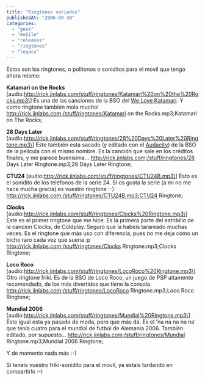 ```yaml
---
title: "Ringtones variados"
publishedAt: "2006-09-30"
categories: 
  - "geek"
  - "mobile"
  - "releases"
  - "ringtones"
  - "legacy"
---
```


Estos son los ringtones, o politonos o soniditos para el movil que tengo ahora mismo:

**Katamari on the Rocks** \[audio:http://rick.jinlabs.com/stuff/ringtones/Katamari%20on%20the%20Rocks.mp3\] Es una de las canciones de la BSO del [We Love Katamari](http://rick.jinlabs.com/archivos/2006/03/19/we-love-katamari/). Y como ringtone también mola mucho! http://rick.jinlabs.com;/stuff/ringtones/Katamari on the Rocks.mp3;Katamari on The Rocks;

**28 Days Later** \[audio:http://rick.jinlabs.com/stuff/ringtones/28%20Days%20Later%20Ringtone.mp3\] Este también esta sacado (y editado con el [Audacity](http://audacity.sourceforge.net/)) de la BSO de la película con el mismo nombre. Es la canción que sale en los créditos finales, y me parece buenisima... http://rick.jinlabs.com;/stuff/ringtones/28 Days Later Ringtone.mp3;28 Days Later Ringtone;

**CTU24** \[audio:http://rick.jinlabs.com/stuff/ringtones/CTU24B.mp3\] Esto es el sonidito de los teléfonos de la serie 24. Si os gusta la serie (a mi no me hace mucha gracia) es vuestro ringtone :-) http://rick.jinlabs.com;/stuff/ringtones/CTU24B.mp3;CTU24 Ringtone;

**Clocks** \[audio:http://rick.jinlabs.com/stuff/ringtones/Clocks%20Ringtone.mp3\] Este es el primer ringtone que me hice. Es la primera parte del estribillo de la cancion Clocks, de Coldplay. Seguro que la habeis tarareado muchas veces. Es el ringtone que más uso con diferencia, pues no me deja como un bicho raro cada vez que suena :p http://rick.jinlabs.com;/stuff/ringtones/Clocks Ringtone.mp3;Clocks Ringtone;

**Loco Roco** \[audio:http://rick.jinlabs.com/stuff/ringtones/LocoRoco%20Ringtone.mp3\] Otro ringtone friki. Es de la BSO de Loco Roco, un juego de PSP altamente recomendado, de los más divertidos que tiene la consola. http://rick.jinlabs.com;/stuff/ringtones/LocoRoco Ringtone.mp3;Loco Roco Ringtone;

**Mundial 2006** \[audio:http://rick.jinlabs.com/stuff/ringtones/Mundial%20Ringtone.mp3\] Este igual esta ya pasado de moda, pero que más dá. Es el 'na na na na na' que tenía cuatro para el mundial de futbol de Alemania 2006. También editado, por supuesto... http://rick.jinlabs.com;/stuff/ringtones/Mundial Ringtone.mp3;Mundial 2006 Ringtone;

Y de momento nada más :-)

Si teneis vuestro friki-sonidito para el movil, ya estais tardando en compartirlo :-)
